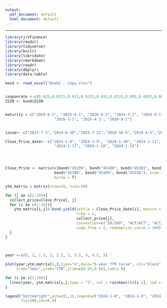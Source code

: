 ```yaml
---
output:
  pdf_document: default
  html_document: default
---
```


---

```r
library(jrvFinance)
library(readxl)
library(tidyverse)
library(knitr)
library(lubridate)
library(rmarkdown)
library(readr)
library(dbplyr)
library(data.table)
```


```r

bond <- read_excel("Book2 - Copy.xlsx")


couponrate <-c(0.025,0.0225,0.015,0.0225,0.015,0.0125,0.005,0.0025,0.0025,0.01)
ISIN <- bond$ISIN


maturity = c("2024-6-1", "2025-6-1", "2026-6-1", "2024-3-1", "2024-9-1", "2025-3-1","2025-9-1",
                      "2026-3-1", "2024-4-1", "2026-9-1")


issue<- c("2013-7-2","2014-6-30","2015-7-21","2018-10-5","2019-4-5","2019-10-11","2020-9-1","2024-3-1","2020-10-16","2019-4-16")

Close_Price_date<- c("2024-1-8", "2024-1-9", "2024-1-10", "2024-1-11", "2024-1-12", "2024-1-15", "2024-1-16", 
                      "2024-1-17", "2024-1-18", "2024-1-19")




Close_Price <- matrix(c(bond$"45299", bond$"45300", bond$"45301", bond$"45302", bond$"45303", bond$"45306", bond$"45307", 
                      bond$"45308", bond$"45309", bond$"45310"), nrow = 10, ncol = 10, 
                      byrow = T)
```





```r



ytm_matrix = matrix(nrow=10, ncol=10)

for (j in c(1:10)){
  collect_price=Close_Price[, j]
  for (i in c(1:10)){
    ytm_matrix[i,j]<-bond.yield(settle = Close_Price_date[i], mature = maturity[j], coupon = couponrate[j],
                                freq = 2, 
                                collect_price[j], 
                                convention=c("30/360", "ACT/ACT", "ACT/360", "30/360E"),
                                comp.freq = 2, redemption_value = 100)
  }
}
 
  

```

```r

year <-c(0, 1, 1.5, 2, 2.5, 3, 3.5, 4, 4.5, 5)

plot(year,ytm_matrix[1,],type="o",main="5-year YTM Curve", col="black",
     xlab="Year",ylab="YTM",ylim=c(0.03,0.06),lwd=1.0)

for (i in c(1:10)){
  lines(year, ytm_matrix[i,],type = "l", col = rainbow(10)[i-1], lwd = 0.8)
}

legend("bottomright",pch=c(1,1),legend=c("2024-1-8", "2024-1-9", "2024-1-10", "2024-1-11", "2024-1-12", "2024-1-15", "2024-1-16", "2024-1-17", "2024-1-18", "2024-1-19"),
       lty=100,cex=0.4)
       
```





```r


```

